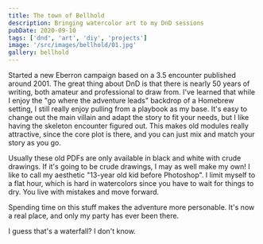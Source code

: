 ```yaml
---
title: The town of Bellhold
description: Bringing watercolor art to my DnD sessions
pubDate: 2020-09-10
tags: ['dnd', 'art', 'diy', 'projects']
image: '/src/images/bellhold/01.jpg'
gallery: bellhold
---
```


Started a new Eberron campaign based on a 3.5 encounter published around 2001. The great thing about DnD is that there is nearly 50 years of writing, both amateur and professional to draw from. I've learned that while I enjoy the "go where the adventure leads" backdrop of a Homebrew setting, I still really enjoy pulling from a playbook as my base. It's easy to change out the main villain and adapt the story to fit your needs, but I like having the skeleton encounter figured out. This makes old modules really attractive, since the core plot is there, and you can just mix and match your story as you go.

Usually these old PDFs are only available in black and white with crude drawings. If it's going to be crude drawings, I may as well make my own! I like to call my aesthetic "13-year old kid before Photoshop". I limit myself to a flat hour, which is hard in watercolors since you have to wait for things to dry. You live with mistakes and move forward.

Spending time on this stuff makes the adventure more personable. It's now a real place, and only my party has ever been there.

I guess that's a waterfall? I don't know.
